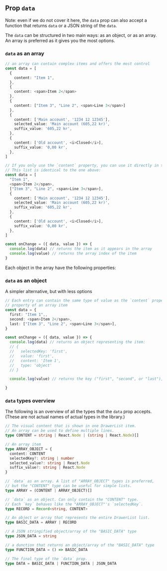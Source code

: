 
## Prop `data`

Note: even if we do not cover it here, the `data` prop can also accept a function that returns `data` or a JSON string of the `data`.

The `data` can be structured in two main ways: as an object, or as an array. An array is preferred as it gives you the most options.

### `data` as an array

```ts
// an array can contain complex items and offers the most control
const data = [
  {
    content: "Item 1",
  },
  {
    content: <span>Item 2</span>
  },
  {
    content: ["Item 3", "Line 2", <span>Line 3</span>]
  },
  {
    content: ['Main account', '1234 12 12345'],
    selected_value: 'Main account (605,22 kr)',
    suffix_value: '605,22 kr',
  },
  {
    content: ['Old account', <i>Closed</i>],
    suffix_value: '0,00 kr',
  },
]

// If you only use the `content` property, you can use it directly in the.
// This list is identical to the one above:
const data = [
  "Item 1",
  <span>Item 2</span>,
  ["Item 3", "Line 2", <span>Line 3</span>],
  {
    content: ['Main account', '1234 12 12345'],
    selected_value: 'Main account (605,22 kr)',
    suffix_value: '605,22 kr',
  },
  {
    content: ['Old account', <i>Closed</i>],
    suffix_value: '0,00 kr',
  },
]

const onChange = ({ data, value }) => {
  console.log(data) // returns the item as it appears in the array
  console.log(value) // returns the array index of the item
}
```

Each object in the array have the following properties:

<PropertiesTable props={DrawerListItem} />

### `data` as an object

A simpler alternative, but with less options

```ts
// Each entry can contain the same type of value as the `content` property of an the array type
// property of an array item
const data = {
  first: "Item 1",,
  second: <span>Item 2</span>,
  last: ["Item 3", "Line 2", <span>Line 3</span>],
}

const onChange = ({ data, value }) => {
  console.log(data) // returns an object representing the item:
  // {
  //   selectedKey: 'first',
  //   value: 'first',
  //   content: 'Item 1',
  //   type: 'object'
  // }

  console.log(value) // returns the key ("first", "second", or "last"), instead of an index

}

```

### `data` types overview

The following is an overview of all the types that the `data` prop accepts. (These are not actual names of actual types in the library.)

```ts
// The visual content that is shown in one DrawerList item.
// An array can be used to define multiple lines.
type CONTENT = string | React.Node | (string | React.Node)[]

// An array item
type ARRAY_OBJECT = {
  content: CONTENT
  selectedKey?: string | number
  selected_value?: string | React.Node
  suffix_value?: string | React.Node
}

// `data` as an array. A list of "ARRAY_OBJECT" types is preferred,
// but the "CONTENT" type can be useful for simple lists.
type ARRAY = (CONTENT | ARRAY_OBJECT)[]

// `data` as an object. Can only contain the "CONTENT" type.
// Each `key` behaves like the "ARRAY_OBJECT"'s `selectedKey`.
type RECORD = Record<string, CONTENT>

// An object or array that represents the entire DrawerList list.
type BASIC_DATA = ARRAY | RECORD

// A JSON stringified object/array of the "BASIC_DATA" type
type JSON_DATA = string

// a dunction that returns an object/array of the "BASIC_DATA" type
type FUNCTION_DATA = () => BASIC_DATA

// The final type of the `data` prop.
type DATA = BASIC_DATA | FUNCTION_DATA | JSON_DATA
```
